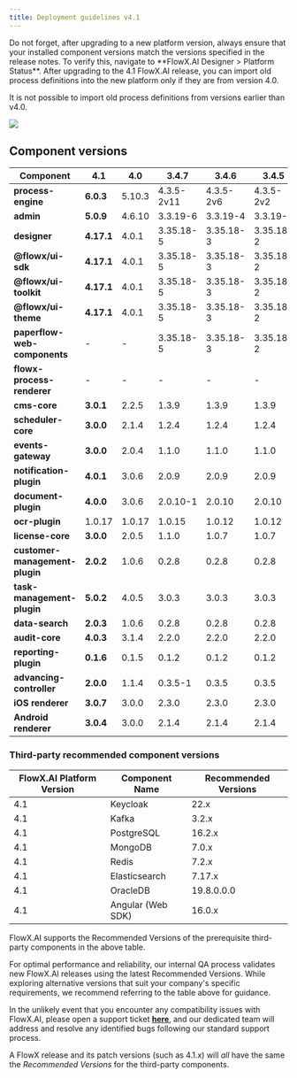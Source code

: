 ```yaml
---
title: Deployment guidelines v4.1
---
```


<Info>
Do not forget, after upgrading to a new platform version, always ensure that your installed component versions match the versions specified in the release notes. To verify this, navigate to **FlowX.AI Designer > Platform Status**.
</Info>

<Warning>
After upgrading to the 4.1 FlowX.AI release, you can import old process definitions into the new platform only if they are from version 4.0.

It is not possible to import old process definitions from versions earlier than v4.0.
</Warning>

![](https://s3.eu-west-1.amazonaws.com/docx.flowx.ai/release-notes/release_platform_version_check.png)


## Component versions   

| Component                      | 4.1        | 4.0    | 3.4.7      | 3.4.6     | 3.4.5     | 3.4.4     | 3.4.3   | 3.4.2  | 3.4.1  | 3.4.0  | 3.3.0   | 3.2.0  | 3.1.0  | 3.0.0  |
| ------------------------------ | ---------- | ------ | ---------- | --------- | --------- | --------- | ------- | ------ | ------ | ------ | ------- | ------ | ------ | ------ |
| **process-engine**             | **6.0.3**  | 5.10.3 | 4.3.5-2v11 | 4.3.5-2v6 | 4.3.5-2v2 | 4.3.5-2v1 | 4.3.5   | 4.3.2  | 4.3.1  | 4.1.0  | 3.6.0   | 2.2.1  | 2.1.2  | 2.0.7  |
| **admin**                      | **5.0.9**  | 4.6.10 | 3.3.19-6   | 3.3.19-4  | 3.3.19-3  | 3.3.19-1  | 3.3.19  | 3.3.10 | 3.3.7  | 3.1.1  | 2.5.2   | 2.2.2  | 2.1.3  | 2.0.8  |
| **designer**                   | **4.17.1** | 4.0.1  | 3.35.18-5  | 3.35.18-3 | 3.35.18-2 | 3.35.18-1 | 3.35.18 | 3.35.9 | 3.35.6 | 3.33.2 | 3.28.11 | 3.21.1 | 3.15.1 | 3.2.1  |
| **@flowx/ui-sdk**              | **4.17.1** | 4.0.1  | 3.35.18-5  | 3.35.18-3 | 3.35.18-2 | 3.35.18-1 | 3.35.18 | 3.35.9 | 3.35.6 | 3.33.2 | 3.28.11 | 3.21.1 | 3.15.1 | 3.2.1  |
| **@flowx/ui-toolkit**          | **4.17.1** | 4.0.1  | 3.35.18-5  | 3.35.18-3 | 3.35.18-2 | 3.35.18-1 | 3.35.18 | 3.35.9 | 3.35.6 | 3.33.2 | 3.28.11 | 3.21.1 | 3.15.1 | 3.2.1  |
| **@flowx/ui-theme**            | **4.17.1** | 4.0.1  | 3.35.18-5  | 3.35.18-3 | 3.35.18-2 | 3.35.18-1 | 3.35.18 | 3.35.9 | 3.35.6 | 3.33.2 | 3.28.11 | 3.21.1 | 3.15.1 | 3.2.1  |
| **paperflow-web-components**   | -          | -      | 3.35.18-5  | 3.35.18-3 | 3.35.18-2 | 3.35.18-1 | 3.35.18 | 3.35.9 | 3.35.6 | 3.33.2 | 3.28.11 | 3.21.1 | 3.15.1 | 3.2.1  |
| **flowx-process-renderer**     | -          | -      | -          | -         | -         | -         | -       | -      | -      | -      | -       | -      | -      | -      |
| **cms-core**                   | **3.0.1**  | 2.2.5  | 1.3.9      | 1.3.9     | 1.3.9     | 1.3.9     | 1.3.9   | 1.3.9  | 1.3.9  | 1.3.6  | 1.3.0   | 1.2.0  | 1.0.3  | 1.0.2  |
| **scheduler-core**             | **3.0.0**  | 2.1.4  | 1.2.4      | 1.2.4     | 1.2.4     | 1.2.4     | 1.2.4   | 1.2.4  | 1.2.4  | 1.1.0  | 1.0.4   | 1.0.4  | 1.0.4  | 1.0.1  |
| **events-gateway**             | **3.0.0**  | 2.0.4  | 1.1.0      | 1.1.0     | 1.1.0     | 1.1.0     | 1.1.0   | 1.1.0  | 1.1.0  | 1.0.6  | 1.0.2   | -      | -      | -      |
| **notification-plugin**        | **4.0.1**  | 3.0.6  | 2.0.9      | 2.0.9     | 2.0.9     | 2.0.9     | 2.0.9   | 2.0.8  | 2.0.8  | 2.0.5  | 2.0.4   | 2.0.4  | 2.0.3  | 2.0.1  |
| **document-plugin**            | **4.0.0**  | 3.0.6  | 2.0.10-1   | 2.0.10    | 2.0.10    | 2.0.10    | 2.0.10  | 2.0.8  | 2.0.8  | 2.0.6  | 2.0.4   | 2.0.3  | 2.0.3  | 2.0.2  |
| **ocr-plugin**                 | 1.0.17     | 1.0.17 | 1.0.15     | 1.0.12    | 1.0.12    | 1.0.12    | 1.0.12  | 1.0.12 | 1.0.12 | 1.0.8  | 1.0.8   | 1.0.2  | 0.1.33 | 0.1.33 |
| **license-core**               | **3.0.0**  | 2.0.5  | 1.1.0      | 1.0.7     | 1.0.7     | 1.0.7     | 1.0.7   | 1.0.7  | 1.0.7  | 1.0.4  | 1.0.2   | 1.0.2  | 1.0.2  | 1.0.1  |
| **customer-management-plugin** | **2.0.2**  | 1.0.6  | 0.2.8      | 0.2.8     | 0.2.8     | 0.2.8     | 0.2.8   | 0.2.8  | 0.2.8  | 0.2.6  | 0.2.4   | 0.2.3  | 0.2.3  | 0.2.1  |
| **task-management-plugin**     | **5.0.2**  | 4.0.5  | 3.0.3      | 3.0.3     | 3.0.3     | 3.0.3     | 3.0.3   | 3.0.3  | 3.0.3  | 3.0.0  | 2.1.2   | 1.0.4  | 1.0.4  | 1.0.1  |
| **data-search**                | **2.0.3**  | 1.0.6  | 0.2.8      | 0.2.8     | 0.2.8     | 0.2.6     | 0.2.6   | 0.2.6  | 0.2.6  | 0.2.3  | 0.2.0   | 0.1.4  | 0.1.4  | 0.1.3  |
| **audit-core**                 | **4.0.3**  | 3.1.4  | 2.2.0      | 2.2.0     | 2.2.0     | 2.2.0     | 2.2.0   | 2.1.3  | 2.1.3  | 2.1.0  | 1.0.6   | 1.0.5  | 1.0.4  | 1.0.1  |
| **reporting-plugin**           | **0.1.6**  | 0.1.5  | 0.1.2      | 0.1.2     | 0.1.2     | 0.1.2     | 0.1.2   | 0.1.2  | 0.1.2  | 0.1.2  | 0.0.40  | 0.0.40 | 0.0.40 | 0.0.39 |
| **advancing-controller**       | **2.0.0**  | 1.1.4  | 0.3.5-1    | 0.3.5     | 0.3.5     | 0.3.5     | 0.3.5   | 0.3.5  | 0.3.5  | 0.3.2  | 0.3.0   | 0.1.4  | 0.1.4  | 0.1.2  |
| **iOS renderer**               | **3.0.7**  | 3.0.0  | 2.3.0      | 2.3.0     | 2.3.0     | 2.3.0     | 2.3.0   | 2.3.0  | 2.3.0  | 2.3.0  | 2.1.0   | 2.0.1  | 2.0.0  | 2.0.0  |
| **Android renderer**           | **3.0.4**  | 3.0.0  | 2.1.4      | 2.1.4     | 2.1.4     | 2.1.4     | 2.1.4   | 2.1.4  | 2.1.4  | 2.1.4  | 2.0.1   | 2.0.1  | 2.0.1  | 2.0.1  |




### Third-party recommended component versions 

| FlowX.AI Platform Version | Component Name    | Recommended Versions |
| ------------------------- | ----------------- | -------------------- |
| 4.1                       | Keycloak          | 22.x                 |
| 4.1                       | Kafka             | 3.2.x                |
| 4.1                       | PostgreSQL        | 16.2.x               |
| 4.1                       | MongoDB           | 7.0.x                |
| 4.1                       | Redis             | 7.2.x                |
| 4.1                       | Elasticsearch     | 7.17.x               |
| 4.1                       | OracleDB          | 19.8.0.0.0           |
| 4.1                       | Angular (Web SDK) | 16.0.x               |


<Info>
FlowX.AI supports the Recommended Versions of the prerequisite third-party components in the above table.

For optimal performance and reliability, our internal QA process validates new FlowX.AI releases using the latest Recommended Versions. While exploring alternative versions that suit your company's specific requirements, we recommend referring to the table above for guidance.

In the unlikely event that you encounter any compatibility issues with FlowX.AI, please open a support ticket [**here**](https://flowxai.zendesk.com/), and our dedicated team will address and resolve any identified bugs following our standard support process.

A FlowX release and its patch versions (such as 4.1.x) will *all* have the same the *Recommended Versions* for the third-party components.
</Info>




